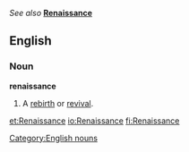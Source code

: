 ''See also'' '''[[Renaissance]]'''
==English==
[[Category:English nouns]]
===Noun===
'''renaissance'''
# A [[rebirth]] or [[revival]].

[[et:Renaissance]]
[[io:Renaissance]]
[[fi:Renaissance]]